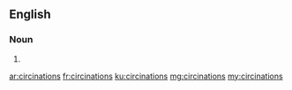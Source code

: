 ==English==

===Noun===
{{head|en|plural}}

# {{plural of|circination|lang=en}}

[[ar:circinations]]
[[fr:circinations]]
[[ku:circinations]]
[[mg:circinations]]
[[my:circinations]]